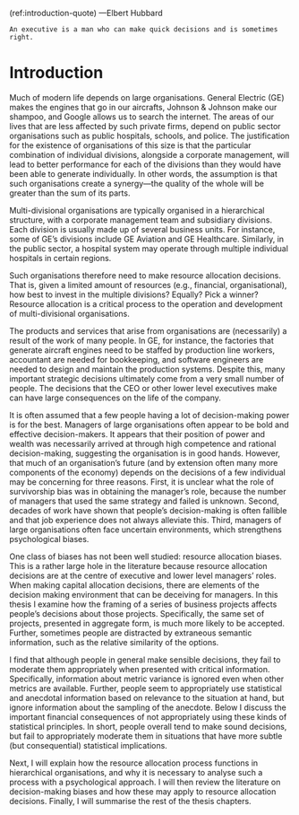 (ref:introduction-quote) ---Elbert Hubbard

```block
An executive is a man who can make quick decisions and is sometimes right.
```

# Introduction {#introduction}

\minitoc

<!-- Organisations have a big impact on the world -->

Much of modern life depends on large organisations. General Electric (GE) makes
the engines that go in our aircrafts, Johnson & Johnson make our shampoo, and
Google allows us to search the internet. The areas of our lives that are less
affected by such private firms, depend on public sector organisations such as
public hospitals, schools, and police. The justification for the existence of
organisations of this size is that the particular combination of individual
divisions, alongside a corporate management, will lead to better performance for
each of the divisions than they would have been able to generate individually.
In other words, the assumption is that such organisations create a synergy---the
quality of the whole will be greater than the sum of its parts.

<!-- They are made up of multiple divisions -->

Multi-divisional organisations are typically organised in a hierarchical
structure, with a corporate management team and subsidiary divisions. Each
division is usually made up of several business units. For instance, some of
GE's divisions include GE Aviation and GE Healthcare. Similarly, in the public
sector, a hospital system may operate through multiple individual hospitals in
certain regions.

<!-- This means resource allocation -->

Such organisations therefore need to make resource allocation decisions. That
is, given a limited amount of resources (e.g., financial, organisational), how
best to invest in the multiple divisions? Equally? Pick a winner? Resource
allocation is a critical process to the operation and development of
multi-divisional organisations.

<!-- Many decisions come from one or few people -->

The products and services that arise from organisations are (necessarily) a
result of the work of many people. In GE, for instance, the factories that
generate aircraft engines need to be staffed by production line workers,
accountant are needed for bookkeeping, and software engineers are needed to
design and maintain the production systems. Despite this, many important
strategic decisions ultimately come from a very small number of people. The
decisions that the CEO or other lower level executives make can have large
consequences on the life of the company.

<!-- Managers are biased -->

It is often assumed that a few people having a lot of decision-making power is
for the best. Managers of large organisations often appear to be bold and
effective decision-makers. It appears that their position of power and wealth
was necessarily arrived at through high competence and rational decision-making,
suggesting the organisation is in good hands. However, that much of an
organisation's future (and by extension often many more components of the
economy) depends on the decisions of a few individual may be concerning for
three reasons. First, it is unclear what the role of survivorship bias was in
obtaining the manager's role, because the number of managers that used the same
strategy and failed is unknown. Second, decades of work have shown that people's
decision-making is often fallible and that job experience does not always
alleviate this. Third, managers of large organisations often face uncertain
environments, which strengthens psychological biases.

<!-- Examples of the consequences of biased manager decision-making? -->

<!-- Not enough work on resource allocation biases -->

One class of biases has not been well studied: resource allocation biases. This
is a rather large hole in the literature because resource allocation decisions
are at the centre of executive and lower level managers’ roles. When making
capital allocation decisions, there are elements of the decision making
environment that can be deceiving for managers. In this thesis I examine how the
framing of a series of business projects affects people's decisions about those
projects. Specifically, the same set of projects, presented in aggregate form,
is much more likely to be accepted. Further, sometimes people are distracted by
extraneous semantic information, such as the relative similarity of the options.

I find that although people in general make sensible decisions, they fail to
moderate them appropriately when presented with critical information.
Specifically, information about metric variance is ignored even when other
metrics are available. Further, people seem to appropriately use statistical and
anecdotal information based on relevance to the situation at hand, but ignore
information about the sampling of the anecdote. Below I discuss the important
financial consequences of not appropriately using these kinds of statistical
principles. In short, people overall tend to make sound decisions, but fail to
appropriately moderate them in situations that have more subtle (but
consequential) statistical implications.

Next, I will explain how the resource allocation process functions in
hierarchical organisations, and why it is necessary to analyse such a process
with a psychological approach. I will then review the literature on
decision-making biases and how these may apply to resource allocation decisions.
Finally, I will summarise the rest of the thesis chapters.
